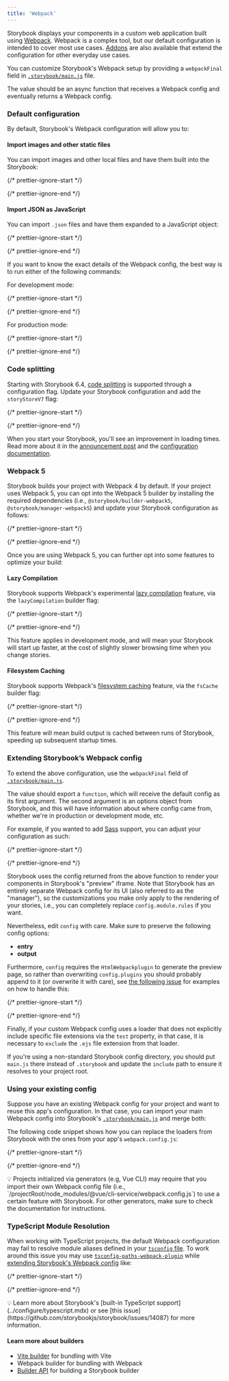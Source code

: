 ```yaml
---
title: 'Webpack'
---
```


Storybook displays your components in a custom web application built using [Webpack](https://webpack.js.org/). Webpack is a complex tool, but our default configuration is intended to cover most use cases. [Addons](https://storybook.js.org/addons/) are also available that extend the configuration for other everyday use cases.

You can customize Storybook's Webpack setup by providing a `webpackFinal` field in [`.storybook/main.js`](../configure/overview.mdx#configure-your-storybook-project) file.

The value should be an async function that receives a Webpack config and eventually returns a Webpack config.

### Default configuration

By default, Storybook's Webpack configuration will allow you to:

#### Import images and other static files

You can import images and other local files and have them built into the Storybook:

{/* prettier-ignore-start */}

<CodeSnippets path="my-component-story-import-static-asset.md" />

{/* prettier-ignore-end */}

#### Import JSON as JavaScript

You can import `.json` files and have them expanded to a JavaScript object:

{/* prettier-ignore-start */}

<CodeSnippets path="my-component-story-import-json.md" />

{/* prettier-ignore-end */}

If you want to know the exact details of the Webpack config, the best way is to run either of the following commands:

For development mode:

{/* prettier-ignore-start */}

<CodeSnippets path="storybook-debug-webpack-dev.md" />

{/* prettier-ignore-end */}

For production mode:

{/* prettier-ignore-start */}

<CodeSnippets path="storybook-debug-webpack-prod.md" />

{/* prettier-ignore-end */}

### Code splitting

Starting with Storybook 6.4, [code splitting](https://v4.webpack.js.org/guides/code-splitting/) is supported through a configuration flag. Update your Storybook configuration and add the `storyStoreV7` flag:

{/* prettier-ignore-start */}

<CodeSnippets path="storybook-on-demand-story-loading.md" />

{/* prettier-ignore-end */}

When you start your Storybook, you'll see an improvement in loading times. Read more about it in the [announcement post](https://storybook.js.org/blog/storybook-on-demand-architecture/) and the [configuration documentation](../configure/overview.mdx#configure-your-storybook-project).

### Webpack 5

Storybook builds your project with Webpack 4 by default. If your project uses Webpack 5, you can opt into the Webpack 5 builder by installing the required dependencies (i.e., `@storybook/builder-webpack5`, `@storybook/manager-webpack5`) and update your Storybook configuration as follows:

{/* prettier-ignore-start */}

<CodeSnippets path="storybook-main-webpack5.md" />

{/* prettier-ignore-end */}

Once you are using Webpack 5, you can further opt into some features to optimize your build:

#### Lazy Compilation

Storybook supports Webpack's experimental [lazy compilation](https://webpack.js.org/configuration/experiments/#experimentslazycompilation) feature, via the `lazyCompilation` builder flag:

{/* prettier-ignore-start */}

<CodeSnippets path="storybook-main-webpack5-lazyCompilation.md" />

{/* prettier-ignore-end */}

This feature applies in development mode, and will mean your Storybook will start up faster, at the cost of slightly slower browsing time when you change stories.

#### Filesystem Caching

Storybook supports Webpack's [filesystem caching](https://webpack.js.org/configuration/cache/#cachetype) feature, via the `fsCache` builder flag:

{/* prettier-ignore-start */}

<CodeSnippets path="storybook-main-webpack5-fsCache.md" />

{/* prettier-ignore-end */}

This feature will mean build output is cached between runs of Storybook, speeding up subsequent startup times.

### Extending Storybook’s Webpack config

To extend the above configuration, use the `webpackFinal` field of [`.storybook/main.js`](../configure/overview.mdx#configure-your-storybook-project).

The value should export a `function`, which will receive the default config as its first argument. The second argument is an options object from Storybook, and this will have information about where config came from, whether we're in production or development mode, etc.

For example, if you wanted to add [Sass](https://sass-lang.com/) support, you can adjust your configuration as such:

{/* prettier-ignore-start */}

<CodeSnippets path="storybook-main-add-sass-config.md" />

{/* prettier-ignore-end */}

Storybook uses the config returned from the above function to render your components in Storybook's "preview" iframe. Note that Storybook has an entirely separate Webpack config for its UI (also referred to as the "manager"), so the customizations you make only apply to the rendering of your stories, i.e., you can completely replace `config.module.rules` if you want.

Nevertheless, edit `config` with care. Make sure to preserve the following config options:

* **entry**
* **output**

Furthermore, `config` requires the `HtmlWebpackplugin` to generate the preview page, so rather than overwriting `config.plugins` you should probably append to it (or overwrite it with care), see [the following issue](https://github.com/storybookjs/storybook/issues/6020) for examples on how to handle this:

{/* prettier-ignore-start */}

<CodeSnippets path="storybook-main-simplified-config.md" />

{/* prettier-ignore-end */}

Finally, if your custom Webpack config uses a loader that does not explicitly include specific file extensions via the `test` property, in that case, it is necessary to `exclude` the `.ejs` file extension from that loader.

If you're using a non-standard Storybook config directory, you should put `main.js` there instead of `.storybook` and update the `include` path to ensure it resolves to your project root.

### Using your existing config

Suppose you have an existing Webpack config for your project and want to reuse this app's configuration. In that case, you can import your main Webpack config into Storybook's [`.storybook/main.js`](../configure/overview.mdx#configure-your-storybook-project) and merge both:

The following code snippet shows how you can replace the loaders from Storybook with the ones from your app's `webpack.config.js`:

{/* prettier-ignore-start */}

<CodeSnippets path="storybook-main-using-existing-config.md" />

{/* prettier-ignore-end */}

<div class="aside">
  💡 Projects initialized via generators (e.g, Vue CLI) may require that you import their own Webpack config file (i.e., `/projectRoot/node_modules/@vue/cli-service/webpack.config.js`) to use a certain feature with Storybook. For other generators, make sure to check the documentation for instructions.
</div>

### TypeScript Module Resolution

When working with TypeScript projects, the default Webpack configuration may fail to resolve module aliases defined in your [`tsconfig` file](https://www.typescriptlang.org/tsconfig). To work around this issue you may use [`tsconfig-paths-webpack-plugin`](https://github.com/dividab/tsconfig-paths-webpack-plugin#tsconfig-paths-webpack-plugin) while [extending Storybook's Webpack config](#extending-storybooks-webpack-config) like:

{/* prettier-ignore-start */}

<CodeSnippets path="storybook-main-ts-module-resolution.md" />

{/* prettier-ignore-end */}

<div class="aside">
  💡 Learn more about Storybook's [built-in TypeScript support](../configure/typescript.mdx) or see [this issue](https://github.com/storybookjs/storybook/issues/14087) for more information.
</div>

#### Learn more about builders

* [Vite builder](./vite.mdx) for bundling with Vite
* Webpack builder for bundling with Webpack
* [Builder API](./builder-api.mdx) for building a Storybook builder
